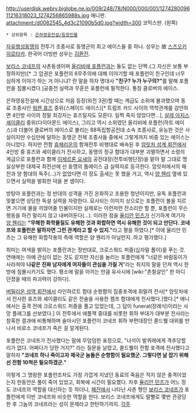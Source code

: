 http://userdisk.webry.biglobe.ne.jp/009/248/78/N000/000/001/127428009611216318023_1274256865988s.jpg
애니판.
attachment:/d0082545_4d3c21090b5d0.jpg?width=300
코믹스판. (왼쪽)

 * 상위항목 : [[은하영웅전설/등장인물]]

[[자유행성동맹]]의 전투기 조종사로 동맹군의 최고 에이스들 중 하나.
성우는 故 [[스즈오키 히로타카]]. 한국어 더빙판 성우는 [[김환진]].

[[보리스 코네프]]의 사촌동생이며 [[올리비에 포플런]]과는 둘도 없는 단짝.(그 자신은 보통 부정하지만)[* 그 압권은 포플런의 6무주의에 대해 이야기할 때 포플런이 친구인데 너무 심하게 이야기 하는 거 아니냐? 란 말을 하자 명대사 '''"친구? 누가 누구의?"'''를 말해 포플런을 침몰시켰다.]공중전 실력과 무훈은 포플런에 필적한다. 통칭 클로버의 에이스.

은하영웅전설에 시간상으로 처음 등장(외전 3권)할 때는 계급도 소위에 불과했으며 동료 조종사인 [[워렌 휴즈]] 중위(스페이드 에이스)[* 트럼프 카드 사이의 역학관계를 감안하면 4인방 사이의 정말 최강자는 휴즈일지도 모른다. 일찍 죽지 않았다면...], [[살레 아지스 셰이클리]] 중위(다이아몬드 에이스), 그리고 역시 소위였던 올리비에 포플런(하트 에이스)과 더불어 클로버의 에이스로 불리는 88독립항공전대 소속 조종사로, 유능한 것은 사실이지만 수십만에 달하는 동맹군 전체 조종사들 중에서 그렇게까지 비중 있는 에이스는 아니었다. 
하지만 전함 [[휴페리온]]의 함재전투 비행대로 배속된 후 [[암릿처 성계 회전]]에서 4인방 중 휴즈와 셰이클리가 전사하고, 동맹의 정규 함대가 대부분 괴멸하면서 소령의 계급으로 포플런과 함께 [[이제르론 요새]]의 공전대장(전투비행단장)을 맡아 말 그대로 명실상부한 대제국 최전선에 선 동맹의 톱에이스 급 실력자로 등극한다. 암릿처에서의 패전과 양 함대의 독주(…)가 없었다면 이 정도 출세는 못 했을 거고, 역시 [[양 웬리]] 옆에 있으면서 실력을 발휘한 덕을 본 셈이다.

방탕아 포플런과는 정 반대의 성격을 가진 온화하고 조용한 청년이지만, 유독 포플런과 맞붙으면 상당한 독설 실력을 자랑한다. 묘사되는 이미지 상으로는 포플런이 불을 지르면 거기에 물을 끼얹어줄 인물이지만 실제로는 이런저런 잔소리만 할 뿐, 포플런이 무슨 행동을 하건 말리지 않고 내버려둔다(…).
이러한 점을 [[율리안 민츠]]가 신기하게 여기자 [[양 웬리]]는 '''"무해한 화학물질도 유해한 것과 화합하면 역시 유해한 것이 되고 만단다. 코네프와 포플런은 말하자면 그런 관계라고 할 수 있지."'''라고 평을 하였다.[* 이에 율리안 민츠는 그 유해한 화합작용의 촉매 역할은 양 웬리가 아닐런지..하고 평가했다.]

취미는 여색을 밝히는 포플란과는 정반대로, 크로스워드 퍼즐(십자말 풀이)을 푸는 것. 연애에는 아예 관심이 없는 것도 같지만 자신을 놀리는 포플런에게 "너같은 바람둥이가 사라져야 '''나같은 진짜 남자에게 여자들이 관심을 가질 거'''"라는 취지의 말을 던져 역시 한 방에 침몰시키기도 했다. 평소에 말을 아끼는 만큼 유사시에 [wiki:"촌철살인" 한 마디 던졌을 때의 파괴력이 강하다].

[[버밀리온 성역 회전]]에서 라인하르트 함대 순항함의 집중포격에 휘말려 전사[* 암릿처에서 전사한 휴즈와 셰이클리도 같은 전술을 사용한 켐프 함대에게 전사했다.]했다.[* 애니에서는 출격 전에 크로스워드 퍼즐을 풀고 있었는데, 그 답이 funeral(장례식)이라는 사망 플래그를 선보였다.] 이 전투에서 애플잭 중대를 비롯한 휘하 부대가 대부분 전사라는 참혹한 결과에 비통해하며 술마시던 포플런이 코네프 휘하 부편대장인 콜드웰 대위를 만나서 비로소 코네프가 죽은 걸 알게된다.

포플런은 코네프가 전사했다는 말에 무덤덤한 표정으로, "녀석이 발퀴레에게 격추당할리가 없다. 어쩌다가 당한 거지?" 라는 질문을 날렸고, 콜드웰이 전함 포격에 전사했다고 말하자 '''"코네프 하나 죽이고자 제국군 놈들은 순항함이 필요했군. 그렇다면 날 잡기 위해선 전함 10척은 필요하겠군."'''

이렇게 그 명랑한 포플런조차도 가장 가깝게 지냈던 동료의 죽음은 적지 않은 충격이었는지 한동안은 풀이 죽어 있었고, 회복에 시간이 필요했다. 차후 [[율리안 민츠]]가 어느 정도 코네프의 역할을 대신하는 듯 하더니, [[페잔]]에서 나타난 사촌 형인 [[보리스 코네프]]가 포플런에게 이반 코네프와 비슷한 역할을 한다. 보리스 코네프에게도 말빨로 몇번 관광당한 후 그놈의 코네프라는 성이 문제라고 한탄하기까지.
[[각주]]

